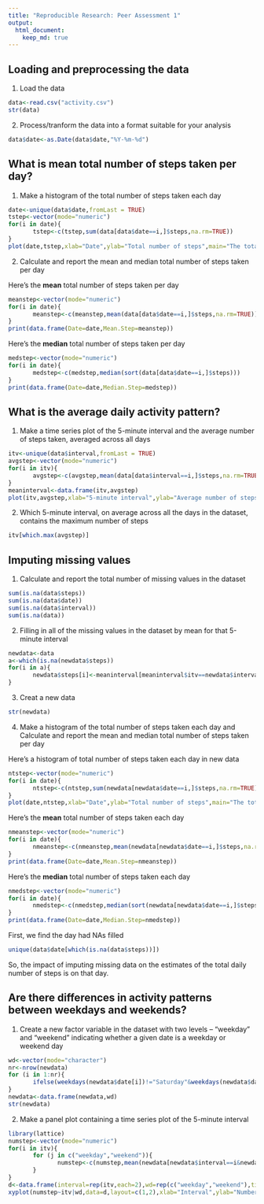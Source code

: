 ---
title: "Reproducible Research: Peer Assessment 1"
output:
  html_document:
    keep_md: true
---


## Loading and preprocessing the data

1. Load the data
```{r 1.1}
data<-read.csv("activity.csv")
str(data)
```


2. Process/tranform the data into a format suitable for your analysis
```{r 1.2}
data$date<-as.Date(data$date,"%Y-%m-%d")
```


## What is mean total number of steps taken per day?

1. Make a histogram of the total number of steps taken each day
```{r 2.1}
date<-unique(data$date,fromLast = TRUE)
tstep<-vector(mode="numeric")
for(i in date){
       tstep<-c(tstep,sum(data[data$date==i,]$steps,na.rm=TRUE))
}
plot(date,tstep,xlab="Date",ylab="Total number of steps",main="The total number of steps taken each day",type="h",lwd=6,col="blue")
```


2. Calculate and report the mean and median total number of steps taken per day

Here's the **mean** total number of steps taken per day
```{r 2.2.1}
meanstep<-vector(mode="numeric")
for(i in date){
       meanstep<-c(meanstep,mean(data[data$date==i,]$steps,na.rm=TRUE))
}
print(data.frame(Date=date,Mean.Step=meanstep))
```

Here's the **median** total number of steps taken per day
```{r 2.2.2}
medstep<-vector(mode="numeric")
for(i in date){
       medstep<-c(medstep,median(sort(data[data$date==i,]$steps)))
}
print(data.frame(Date=date,Median.Step=medstep))
```


## What is the average daily activity pattern?

1. Make a time series plot of the 5-minute interval and the average number of steps taken, averaged across all days
```{r 3.1}
itv<-unique(data$interval,fromLast = TRUE)
avgstep<-vector(mode="numeric")
for(i in itv){
       avgstep<-c(avgstep,mean(data[data$interval==i,]$steps,na.rm=TRUE))
}
meaninterval<-data.frame(itv,avgstep)
plot(itv,avgstep,xlab="5-minute interval",ylab="Average number of steps",main="Time series plot of 5-minute interval",type="l",lwd=1,col="red")
```

2. Which 5-minute interval, on average across all the days in the dataset, contains the maximum number of steps
```{r 3.2}
itv[which.max(avgstep)]
```


## Imputing missing values

1. Calculate and report the total number of missing values in the dataset
```{r 4.1}
sum(is.na(data$steps))
sum(is.na(data$date))
sum(is.na(data$interval))
sum(is.na(data))
```

2. Filling in all of the missing values in the dataset by mean for that 5-minute interval
```{r 4.2}
newdata<-data
a<-which(is.na(newdata$steps))
for(i in a){
       newdata$steps[i]<-meaninterval[meaninterval$itv==newdata$interval[i],]$avgstep
}
```

3. Creat a new data
```{r 4.3}
str(newdata)
```

4. Make a histogram of the total number of steps taken each day and Calculate and report the mean and median total number of steps taken per day

Here's a histogram of total number of steps taken each day in new data
```{r 4.4.1}
ntstep<-vector(mode="numeric")
for(i in date){
       ntstep<-c(ntstep,sum(newdata[newdata$date==i,]$steps,na.rm=TRUE))
}
plot(date,ntstep,xlab="Date",ylab="Total number of steps",main="The total number of steps taken each day",type="h",lwd=6,col="blue")
```

Here's the **mean** total number of steps taken each day
```{r 4.4.2}
nmeanstep<-vector(mode="numeric")
for(i in date){
       nmeanstep<-c(nmeanstep,mean(newdata[newdata$date==i,]$steps,na.rm=TRUE))
}
print(data.frame(Date=date,Mean.Step=nmeanstep))
```

Here's the **median** total number of steps taken each day
```{r 4.4.3}
nmedstep<-vector(mode="numeric")
for(i in date){
       nmedstep<-c(nmedstep,median(sort(newdata[newdata$date==i,]$steps)))
}
print(data.frame(Date=date,Median.Step=nmedstep))
```

First, we find the day had NAs filled
```{r 4.4.4}
unique(data$date[which(is.na(data$steps))])
```
So, the impact of imputing missing data on the estimates of the total daily number of steps is on that day.


## Are there differences in activity patterns between weekdays and weekends?

1. Create a new factor variable in the dataset with two levels -- "weekday" and "weekend" indicating whether a given date is a weekday or weekend day
```{r 5.1}
wd<-vector(mode="character")
nr<-nrow(newdata)
for (i in 1:nr){
       ifelse(weekdays(newdata$date[i])!="Saturday"&weekdays(newdata$date[i])!="Sunday",wd<-c(wd,"weekday"),wd<-c(wd,"weekend"))
}
newdata<-data.frame(newdata,wd)
str(newdata)
```

2. Make a panel plot containing a time series plot of the 5-minute interval
```{r 5.2}
library(lattice)
numstep<-vector(mode="numeric")
for(i in itv){
       for (j in c("weekday","weekend")){
              numstep<-c(numstep,mean(newdata[newdata$interval==i&newdata$wd==j,]$steps))
       }
}
d<-data.frame(interval=rep(itv,each=2),wd=rep(c("weekday","weekend"),times=length(itv)),numstep)
xyplot(numstep~itv|wd,data=d,layout=c(1,2),xlab="Interval",ylab="Number of steps",type="l",lwd=1,col="blue")
```